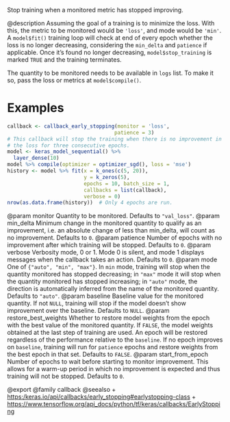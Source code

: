 Stop training when a monitored metric has stopped improving.

@description
Assuming the goal of a training is to minimize the loss. With this, the
metric to be monitored would be `'loss'`, and mode would be `'min'`. A
`model$fit()` training loop will check at end of every epoch whether
the loss is no longer decreasing, considering the `min_delta` and
`patience` if applicable. Once it's found no longer decreasing,
`model$stop_training` is marked `TRUE` and the training terminates.

The quantity to be monitored needs to be available in `logs` list.
To make it so, pass the loss or metrics at `model$compile()`.

# Examples
```r
callback <- callback_early_stopping(monitor = 'loss',
                                   patience = 3)
# This callback will stop the training when there is no improvement in
# the loss for three consecutive epochs.
model <- keras_model_sequential() %>%
  layer_dense(10)
model %>% compile(optimizer = optimizer_sgd(), loss = 'mse')
history <- model %>% fit(x = k_ones(c(5, 20)),
                         y = k_zeros(5),
                         epochs = 10, batch_size = 1,
                         callbacks = list(callback),
                         verbose = 0)
nrow(as.data.frame(history))  # Only 4 epochs are run.
```

@param monitor Quantity to be monitored. Defaults to `"val_loss"`.
@param min_delta Minimum change in the monitored quantity to qualify as an
    improvement, i.e. an absolute change of less than min_delta, will
    count as no improvement. Defaults to `0`.
@param patience Number of epochs with no improvement after which training will
    be stopped. Defaults to `0`.
@param verbose Verbosity mode, 0 or 1. Mode 0 is silent, and mode 1 displays
    messages when the callback takes an action. Defaults to `0`.
@param mode One of `{"auto", "min", "max"}`. In `min` mode, training will stop
    when the quantity monitored has stopped decreasing; in `"max"` mode
    it will stop when the quantity monitored has stopped increasing; in
    `"auto"` mode, the direction is automatically inferred from the name
    of the monitored quantity. Defaults to `"auto"`.
@param baseline Baseline value for the monitored quantity. If not `NULL`,
    training will stop if the model doesn't show improvement over the
    baseline. Defaults to `NULL`.
@param restore_best_weights Whether to restore model weights from the epoch
    with the best value of the monitored quantity. If `FALSE`, the model
    weights obtained at the last step of training are used. An epoch
    will be restored regardless of the performance relative to the
    `baseline`. If no epoch improves on `baseline`, training will run
    for `patience` epochs and restore weights from the best epoch in
    that set. Defaults to `FALSE`.
@param start_from_epoch Number of epochs to wait before starting to monitor
    improvement. This allows for a warm-up period in which no
    improvement is expected and thus training will not be stopped.
    Defaults to `0`.

@export
@family callback
@seealso
+ <https:/keras.io/api/callbacks/early_stopping#earlystopping-class>
+ <https://www.tensorflow.org/api_docs/python/tf/keras/callbacks/EarlyStopping>

